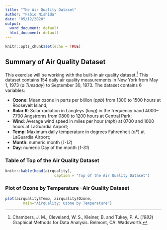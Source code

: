 ```yaml
---
title: "The Air Quality Dataset"
author: "Fabio Nishida"
date: "05/12/2020"
output:
  word_document: default
  html_document: default
---
```


```r
knitr::opts_chunk$set(echo = TRUE)
```

## Summary of Air Quality Dataset

This exercise will be working with the built-in air quality dataset.^[ Chambers, J. M., Cleveland, W. S., Kleiner, B. and Tukey, P. A. (_1983_) Graphical Methods for Data Analysis. Belmont, CA: Wadsworth.] This dataset contains 154 daily air quality measurements in New York from May 1, 1973 (_a Tuesday_) to September 30, 1973. The dataset contains 6 variables:

* **Ozone**: Mean ozone in parts per billion (_ppb_) from 1300 to 1500 hours at Roosevelt Island;
* **Solar.R**: Solar radiation in Langleys (_lang_) in the frequency band 4000–7700 Angstroms from 0800 to 1200 hours at Central Park;
* **Wind**: Average wind speed in miles per hour (_mph_) at 0700 and 1000 hours at LaGuardia Airport;
* **Temp**: Maximum daily temperature in degrees Fahrenheit (_oF_) at LaGuardia Airport;
* **Month**: numeric month (_1-12_)
* **Day**: numeric Day of the month (_1-31_)


### Table of Top of the Air Quality Dataset

```r
knitr::kable(head(airquality), 
                      caption = "Top of the Air Quality Dataset") 
```


### Plot of Ozone by Temperature –Air Quality Dataset

```r
plot(airquality$Temp, airquality$Ozone,  
        main="Airquality: Ozone by Temperature") 
```



